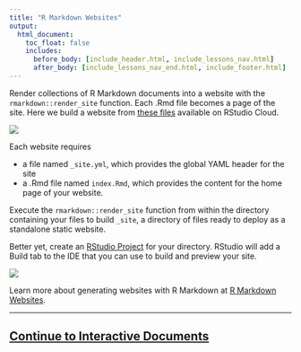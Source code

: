 ```yaml
---
title: "R Markdown Websites"
output:
  html_document:
    toc_float: false
    includes:
      before_body: [include_header.html, include_lessons_nav.html]
      after_body: [include_lessons_nav_end.html, include_footer.html]
---
```


Render collections of R Markdown documents into a website with the `rmarkdown::render_site` function. Each .Rmd file becomes a page of the site. Here we build a website from [these files](https://posit.cloud/content/181978) available on RStudio Cloud.


![](lesson-images/websites-1-render.png)
</br>

Each website requires 

* a file named `_site.yml`, which provides the global YAML header for the site
* a .Rmd file named `index.Rmd`, which provides the content for the home page of your website.

Execute the `rmarkdown::render_site` function from within the directory containing your files to build `_site`, a directory of files ready to deploy as a standalone static website.

Better yet, create an [RStudio Project](https://support.rstudio.com/hc/en-us/articles/200526207-Using-Projects) for your directory. RStudio will add a Build tab to the IDE that you can use to build and preview your site.

![](lesson-images/websites-2-build.png)
</br>

Learn more about generating websites with R Markdown at [R Markdown Websites](https://bookdown.org/yihui/rmarkdown/rmarkdown-site.html).

****

## [Continue to Interactive Documents](lesson-14.html){.continue-link}
